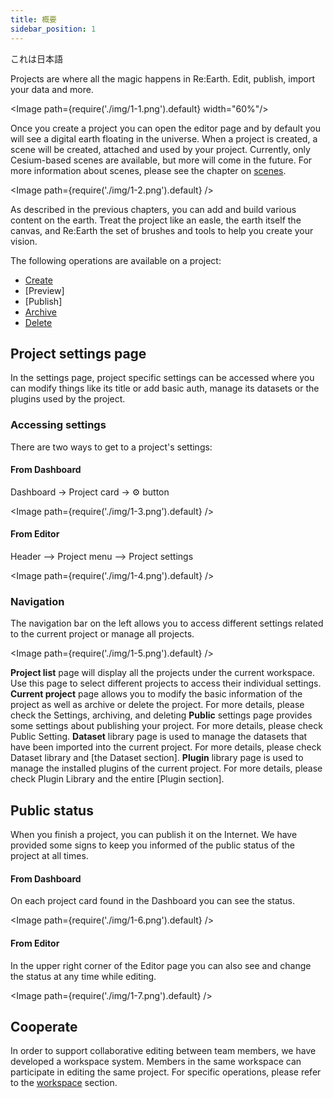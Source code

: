 ```yaml
---
title: 概要
sidebar_position: 1
---
```


これは日本語

Projects are where all the magic happens in Re:Earth. Edit, publish, import your data and more.

<Image path={require('./img/1-1.png').default} width="60%"/>

Once you create a project you can open the editor page and by default you will see a digital earth floating in the universe. When a project is created, a scene will be created, attached and used by your project. Currently, only Cesium-based scenes are available, but more will come in the future. For more information about scenes, please see the chapter on [scenes](/user-manual/scene/ideas-of-scene).

<Image path={require('./img/1-2.png').default} />

As described in the previous chapters, you can add and build various content on the earth. Treat the project like an easle, the earth itself the canvas, and Re:Earth the set of brushes and tools to help you create your vision.

The following operations are available on a project:

- [Create](/user-manual/project-and-workspace/project/create-a-new-project)
- [Preview]
- [Publish]
- [Archive](/user-manual/project-and-workspace/project/settings-archiving-and-deleting)
- [Delete](/user-manual/project-and-workspace/project/settings-archiving-and-deleting)

## Project settings page

In the settings page, project specific settings can be accessed where you can modify things like its title or add basic auth, manage its datasets or the plugins used by the project.

### Accessing settings

There are two ways to get to a project's settings:

#### From Dashboard

Dashboard -> Project card -> ⚙️ button

<Image path={require('./img/1-3.png').default} />

#### From Editor

Header —> Project menu —> Project settings

<Image path={require('./img/1-4.png').default} />

### Navigation

The navigation bar on the left allows you to access different settings related to the current project or manage all projects.

<Image path={require('./img/1-5.png').default} />

<Order>
  <List>
    <strong>Project list</strong> page will display all the projects under the current workspace. Use this page to select different projects to access their individual settings.
  </List>
  <List>
    <strong>Current project</strong> page allows you to modify the basic information of the project as well as archive or delete the project. For more details, please check the <Link to="/user-manual/project-and-workspace/project/settings-archiving-and-deleting">Settings, archiving, and deleting</Link></List>
  <List>
    <strong>Public</strong> settings page provides some settings about publishing your project. For more details, please check <Link to="/user-manual/project-and-workspace/project/public-settings">Public Setting</Link>.
  </List>
  <List>
    <strong>Dataset</strong> library page is used to manage the datasets that have been imported into the current project. For more details, please check <Link to="/user-manual/project-and-workspace/project/dataset-library">Dataset library</Link> and [the Dataset section].
  </List>
  <List>
    <strong>Plugin</strong> library page is used to manage the installed plugins of the current project. For more details, please check <Link to="/user-manual/project-and-workspace/project/plugin-library">Plugin Library</Link> and the entire [Plugin section].
  </List>
</Order>

## Public status

When you finish a project, you can publish it on the Internet. We have provided some signs to keep you informed of the public status of the project at all times.

#### From Dashboard

On each project card found in the Dashboard you can see the status.

<Image path={require('./img/1-6.png').default} />

#### From Editor

In the upper right corner of the Editor page you can also see and change the status at any time while editing.

<Image path={require('./img/1-7.png').default} />

## Cooperate

In order to support collaborative editing between team members, we have developed a workspace system. Members in the same workspace can participate in editing the same project. For specific operations, please refer to the [workspace](/user-manual/project-and-workspace/workspace/overview) section.
